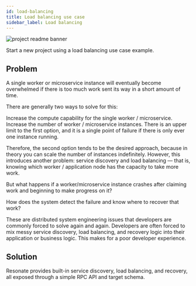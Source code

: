```yaml
---
id: load-balancing
title: Load balancing use case
sidebar_label: Load balancing
---
```


![project readme banner](/img/load-balancing.png)

Start a new project using a load balancing use case example.


<CloneRepoGrid>
  <CloneRepoCard
    sdk="Python SDK"
    description="Load balancing use case project example"
    link="https://github.com/resonatehq-examples/example-load-balancing-py"
  />
  <CloneRepoCard
    sdk="TypeScript SDK"
    description="Load balancing use case project example"
    link="https://github.com/resonatehq-examples/example-load-balancing-ts"
  />
</CloneRepoGrid>

## Problem

A single worker or microservice instance will eventually become overwhelmed if there is too much work sent its way in a short amount of time.

There are generally two ways to solve for this:

Increase the compute capability for the single worker / microservice.
Increase the number of worker / microservice instances.
There is an upper limit to the first option, and it is a single point of failure if there is only ever one instance running.

Therefore, the second option tends to be the desired approach, because in theory you can scale the number of instances indefinitely. However, this introduces another problem: service discovery and load balancing — that is, knowing which worker / application node has the capacity to take more work.

But what happens if a worker/microservice instance crashes after claiming work and beginning to make progress on it?

How does the system detect the failure and know where to recover that work?

These are distributed system engineering issues that developers are commonly forced to solve again and again. Developers are often forced to mix messy service discovery, load balancing, and recovery logic into their application or business logic. This makes for a poor developer experience.

## Solution

Resonate provides built-in service discovery, load balancing, and recovery, all exposed through a simple RPC API and target schema.
